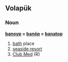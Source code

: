 ==Volapük==
===Noun===
'''[[banoyp]] = [[banöp]] = [[banatop]]'''
# [[bath]] place
# [[seaside resort]] 
# [[Club Med]] (R)